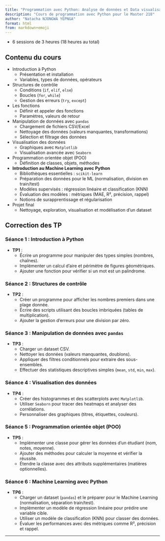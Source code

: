```yaml
---
title: "Programmation avec Python: Analyse de données et Data visualisation"
description: "Cours de programmation avec Python pour le Master 218"
author: "Natacha NJONGWA YEPNGA"
format: html
from: markdown+emoji
---
```


- 6 sessions de 3 heures (18 heures au total)

## Contenu du cours

- Introduction à Python
  - Présentation et installation
  - Variables, types de données, opérateurs
- Structures de contrôle
  - Conditions (`if`, `elif`, `else`)
  - Boucles (`for`, `while`)
  - Gestion des erreurs (`try`, `except`)
- Les fonctions
  - Définir et appeler des fonctions
  - Paramètres, valeurs de retour
- Manipulation de données avec `pandas`
  - Chargement de fichiers CSV/Excel
  - Nettoyage des données (valeurs manquantes, transformations)
  - Sélection et filtrage des données
- Visualisation des données
  - Graphiques avec `Matplotlib`
  - Visualisation avancée avec `Seaborn`
- Programmation orientée objet (POO)
  - Définition de classes, objets, méthodes
- **Introduction au Machine Learning avec Python**
  - Bibliothèques essentielles : `scikit-learn`
  - Préparation des données pour le ML (normalisation, division en train/test)
  - Modèles supervisés : régression linéaire et classification (KNN)
  - Évaluation des modèles : métriques (MAE, R², précision, rappel)
  - Notions de surapprentissage et régularisation
- Projet final
  - Nettoyage, exploration, visualisation et modélisation d’un dataset

## Correction des TP

### **Séance 1 : Introduction à Python**
- **TP1** : 
  - Écrire un programme pour manipuler des types simples (nombres, chaînes).
  - Implémenter un calcul d’aire et périmètre de figures géométriques.
  - Ajouter une fonction pour vérifier si un mot est un palindrome.

### **Séance 2 : Structures de contrôle**
- **TP2** : 
  - Créer un programme pour afficher les nombres premiers dans une plage donnée.
  - Écrire des scripts utilisant des boucles imbriquées (tables de multiplication).
  - Ajouter la gestion d’erreurs pour une division par zéro.

### **Séance 3 : Manipulation de données avec `pandas`**
- **TP3** : 
  - Charger un dataset CSV.
  - Nettoyer les données (valeurs manquantes, doublons).
  - Appliquer des filtres conditionnels pour extraire des sous-ensembles.
  - Effectuer des statistiques descriptives simples (`mean`, `std`, `min`, `max`).

### **Séance 4 : Visualisation des données**
- **TP4** : 
  - Créer des histogrammes et des scatterplots avec `Matplotlib`.
  - Utiliser `Seaborn` pour tracer des heatmaps et analyser des corrélations.
  - Personnaliser des graphiques (titres, étiquettes, couleurs).

### **Séance 5 : Programmation orientée objet (POO)**
- **TP5** : 
  - Implémenter une classe pour gérer les données d’un étudiant (nom, notes, moyenne).  
  - Ajouter des méthodes pour calculer la moyenne et vérifier la réussite.  
  - Étendre la classe avec des attributs supplémentaires (matières optionnelles).  

### **Séance 6 : Machine Learning avec Python**
- **TP6** : 
  - Charger un dataset (`pandas`) et le préparer pour le Machine Learning (normalisation, séparation train/test).  
  - Implémenter un modèle de régression linéaire pour prédire une variable cible.  
  - Utiliser un modèle de classification (KNN) pour classer des données.  
  - Évaluer les performances avec des métriques comme R², précision et rappel.  

---

